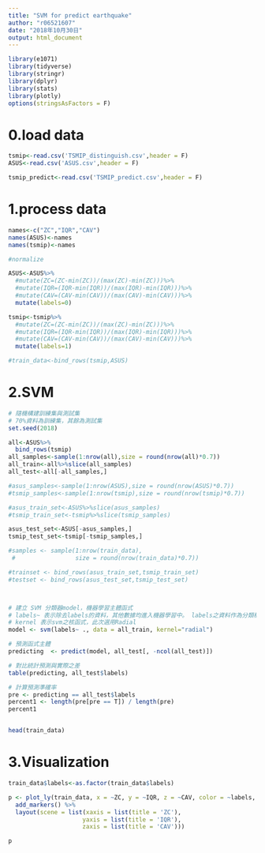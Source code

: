 ```yaml
---
title: "SVM for predict earthquake"
author: "r06521607"
date: "2018年10月30日"
output: html_document
---
```


```r
library(e1071)
library(tidyverse)
library(stringr)
library(dplyr)
library(stats)
library(plotly)
options(stringsAsFactors = F)
```

# 0.load data
```r
tsmip<-read.csv('TSMIP_distinguish.csv',header = F)
ASUS<-read.csv('ASUS.csv',header = F)

tsmip_predict<-read.csv('TSMIP_predict.csv',header = F)

```

# 1.process data
```r
names<-c("ZC","IQR","CAV")
names(ASUS)<-names
names(tsmip)<-names

#normalize

ASUS<-ASUS%>%
  #mutate(ZC=(ZC-min(ZC))/(max(ZC)-min(ZC)))%>%
  #mutate(IQR=(IQR-min(IQR))/(max(IQR)-min(IQR)))%>%
  #mutate(CAV=(CAV-min(CAV))/(max(CAV)-min(CAV)))%>%
  mutate(labels=0)

tsmip<-tsmip%>%
  #mutate(ZC=(ZC-min(ZC))/(max(ZC)-min(ZC)))%>%
  #mutate(IQR=(IQR-min(IQR))/(max(IQR)-min(IQR)))%>%
  #mutate(CAV=(CAV-min(CAV))/(max(CAV)-min(CAV)))%>%
  mutate(labels=1)

#train_data<-bind_rows(tsmip,ASUS)

```

# 2.SVM

```r
# 隨機構建訓練集與測試集
# 70%資料為訓練集，其餘為測試集
set.seed(2018)

all<-ASUS%>%
  bind_rows(tsmip)
all_samples<-sample(1:nrow(all),size = round(nrow(all)*0.7))
all_train<-all%>%slice(all_samples)
all_test<-all[-all_samples,]

#asus_samples<-sample(1:nrow(ASUS),size = round(nrow(ASUS)*0.7))
#tsmip_samples<-sample(1:nrow(tsmip),size = round(nrow(tsmip)*0.7))

#asus_train_set<-ASUS%>%slice(asus_samples)
#tsmip_train_set<-tsmip%>%slice(tsmip_samples)

asus_test_set<-ASUS[-asus_samples,]
tsmip_test_set<-tsmip[-tsmip_samples,]

#samples <- sample(1:nrow(train_data), 
 #                 size = round(nrow(train_data)*0.7))

#trainset <- bind_rows(asus_train_set,tsmip_train_set)
#testset <- bind_rows(asus_test_set,tsmip_test_set)



# 建立 SVM 分類器model，機器學習主體函式
# labels~ 表示除去labels的資料，其他數據均進入機器學習中。 labels之資料作為分類標的。
# kernel 表示svm之核函式，此次選用Radial
model <- svm(labels~ ., data = all_train, kernel="radial")

# 預測函式主體
predicting  <- predict(model, all_test[, -ncol(all_test)])

# 對比統計預測與實際之差
table(predicting, all_test$labels)

# 計算預測準確率
pre <- predicting == all_test$labels
percent1 <- length(pre[pre == T]) / length(pre)
percent1


head(train_data)
```
# 3.Visualization
```r
train_data$labels<-as.factor(train_data$labels)

p <- plot_ly(train_data, x = ~ZC, y = ~IQR, z = ~CAV, color = ~labels, colors = c('#BF382A', '#0C4B8E'),size=5) %>%
  add_markers() %>%
  layout(scene = list(xaxis = list(title = 'ZC'),
                     yaxis = list(title = 'IQR'),
                     zaxis = list(title = 'CAV')))

p
```


